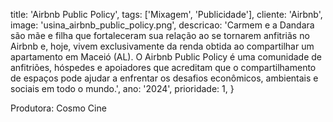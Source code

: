 
  title: 'Airbnb Public Policy',
  tags: ['Mixagem', 'Publicidade'],
  cliente: 'Airbnb',
  image: 'usina_airbnb_public_policy.png',
  descricao: 'Carmem e a Dandara são mãe e filha que fortaleceram sua relação ao se tornarem anfitriãs no Airbnb e, hoje, vivem exclusivamente da renda obtida ao compartilhar um apartamento em Maceió (AL). O Airbnb Public Policy é uma comunidade de anfitriões, hóspedes e apoiadores que acreditam que o compartilhamento de espaços pode ajudar a enfrentar os desafios econômicos, ambientais e sociais em todo o mundo.',
  ano: '2024',
  prioridade: 1,
}

<ReactPlayer src='https://www.youtube.com/embed/U1kdiXb_sJ8?si=f6DMpv_P2ZqtAZQD' controls={false} width="100%" height="500px" rel={0} />

Produtora: Cosmo Cine
